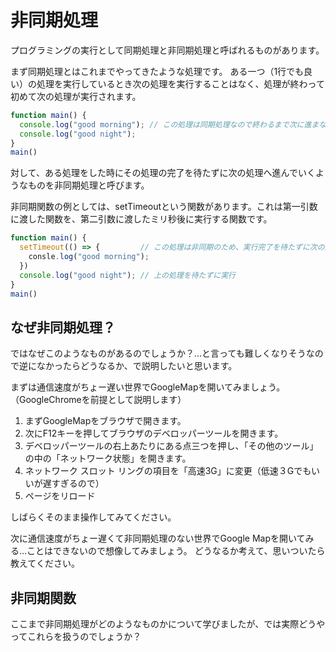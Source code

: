 ---
---

# 非同期処理

プログラミングの実行として同期処理と非同期処理と呼ばれるものがあります。

まず同期処理とはこれまでやってきたような処理です。
ある一つ（1行でも良い）の処理を実行しているとき次の処理を実行することはなく、処理が終わって初めて次の処理が実行されます。

```javascript
function main() {
  console.log("good morning"); // この処理は同期処理なので終わるまで次に進まない
  console.log("good night");
}
main()
```

対して、ある処理をした時にその処理の完了を待たずに次の処理へ進んでいくようなものを非同期処理と呼びます。

非同期関数の例としては、setTimeoutという関数があります。これは第一引数に渡した関数を、第二引数に渡したミリ秒後に実行する関数です。

```javascript
function main() {
  setTimeout(() => {         // この処理は非同期のため、実行完了を待たずに次の処理に進む
    consle.log("good morning");
  })
  console.log("good night"); // 上の処理を待たずに実行
}
main()
```

## なぜ非同期処理？

ではなぜこのようなものがあるのでしょうか？...と言っても難しくなりそうなので逆になかったらどうなるか、で説明したいと思います。

まずは通信速度がちょー遅い世界でGoogleMapを開いてみましょう。（GoogleChromeを前提として説明します）

1. まずGoogleMapをブラウザで開きます。
2. 次にF12キーを押してブラウザのデベロッパーツールを開きます。
3. デベロッパーツールの右上あたりにある点三つを押し、「その他のツール」の中の「ネットワーク状態」を開きます。
4. ネットワーク スロット リングの項目を「高速3G」に変更（低速３Gでもいいが遅すぎるので）
5. ページをリロード

しばらくそのまま操作してみてください。

次に通信速度がちょー遅くて非同期処理のない世界でGoogle Mapを開いてみる...ことはできないので想像してみましょう。
どうなるか考えて、思いついたら教えてください。

## 非同期関数

ここまで非同期処理がどのようなものかについて学びましたが、では実際どうやってこれらを扱うのでしょうか？


